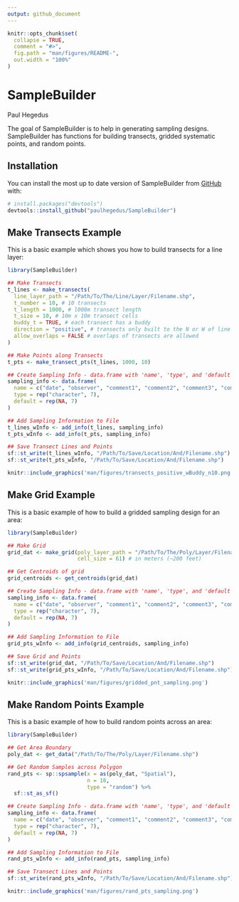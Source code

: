 ```yaml
---
output: github_document
---
```


<!-- README.md is generated from README.Rmd. Please edit that file -->

```r
knitr::opts_chunk$set(
  collapse = TRUE,
  comment = "#>",
  fig.path = "man/figures/README-",
  out.width = "100%"
)
```

# SampleBuilder
Paul Hegedus

<!-- badges: start -->
<!-- badges: end -->

The goal of SampleBuilder is to help in generating sampling designs. SampleBuilder has functions for building transects, gridded systematic points, and random points. 

## Installation

You can install the most up to date version of SampleBuilder from [GitHub](https://github.com/) with:

``` r
# install.packages("devtools")
devtools::install_github("paulhegedus/SampleBuilder")
```

## Make Transects Example

This is a basic example which shows you how to build transects for a line layer:

```r
library(SampleBuilder)

## Make Transects
t_lines <- make_transects(
  line_layer_path = "/Path/To/The/Line/Layer/Filename.shp",
  t_number = 10, # 10 transects
  t_length = 1000, # l000m transect length
  t_size = 10, # 10m x 10m transect cells
  buddy_t = TRUE, # each transect has a buddy
  direction = "positive", # transects only built to the N or W of line layer
  allow_overlaps = FALSE # overlaps of transects are allowed
)

## Make Points along Transects
t_pts <- make_transect_pts(t_lines, 1000, 10)

## Create Sampling Info - data.frame with 'name', 'type', and 'default' cols
sampling_info <- data.frame(
  name = c("date", "observer", "comment1", "comment2", "comment3", "comment4", "comment5"),
  type = rep("character", 7),
  default = rep(NA, 7)
)

## Add Sampling Information to File
t_lines_wInfo <- add_info(t_lines, sampling_info)
t_pts_wInfo <- add_info(t_pts, sampling_info)

## Save Transect Lines and Points
sf::st_write(t_lines_wInfo, "/Path/To/Save/Location/And/Filename.shp")
sf::st_write(t_pts_wInfo, "/Path/To/Save/Location/And/Filename.shp")

```

```r
knitr::include_graphics('man/figures/transects_positive_wBuddy_n10.png')
```


## Make Grid Example

This is a basic example of how to build a gridded sampling design for an area:

```r
library(SampleBuilder)

## Make Grid
grid_dat <- make_grid(poly_layer_path = "/Path/To/The/Poly/Layer/Filename.shp",
                      cell_size = 61) # in meters (~200 feet)

## Get Centroids of grid
grid_centroids <- get_centroids(grid_dat)

## Create Sampling Info - data.frame with 'name', 'type', and 'default' cols
sampling_info <- data.frame(
  name = c("date", "observer", "comment1", "comment2", "comment3", "comment4", "comment5"),
  type = rep("character", 7),
  default = rep(NA, 7)
)

## Add Sampling Information to File
grid_pts_wInfo <- add_info(grid_centroids, sampling_info)

## Save Grid and Points
sf::st_write(grid_dat, "/Path/To/Save/Location/And/Filename.shp")
sf::st_write(grid_pts_wInfo, "/Path/To/Save/Location/And/Filename.shp")
```

```r
knitr::include_graphics('man/figures/gridded_pnt_sampling.png')
```

## Make Random Points Example

This is a basic example of how to build random points across an area:

```r
library(SampleBuilder)

## Get Area Boundary
poly_dat <- get_data("/Path/To/The/Poly/Layer/Filename.shp")

## Get Random Samples across Polygon
rand_pts <- sp::spsample(x = as(poly_dat, "Spatial"), 
                         n = 18,  
                         type = "random") %>% 
  sf::st_as_sf()

## Create Sampling Info - data.frame with 'name', 'type', and 'default' cols
sampling_info <- data.frame(
  name = c("date", "observer", "comment1", "comment2", "comment3", "comment4", "comment5"),
  type = rep("character", 7),
  default = rep(NA, 7)
)

## Add Sampling Information to File
rand_pts_wInfo <- add_info(rand_pts, sampling_info)

## Save Transect Lines and Points
sf::st_write(rand_pts_wInfo, "/Path/To/Save/Location/And/Filename.shp")
```

```r
knitr::include_graphics('man/figures/rand_pts_sampling.png')
```


